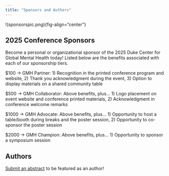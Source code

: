 ```yaml
---
title: "Sponsors and Authors"
---
```


!(sponsorspic.png){fig-align="center"}

## 2025 Conference Sponsors

Become a personal or organizational sponsor of the 2025 Duke Center for Global Mental Health today! Listed below are the benefits associated with each of our sponsorship tiers.

$100 → GMH Partner: 1) Recognition in the printed conference program and website, 2) Thank you acknowledgment during the event, 3) Option to display materials on a shared community table

$500 → GMH Collaborator: Above benefits, plus… 1) Logo placement on event website and conference printed materials, 2) Acknowledgment in conference welcome remarks

$1000 → GMH Advocate: Above benefits, plus… 1) Opportunity to host a table/booth during breaks and the poster session, 2) Opportunity to co-sponsor the poster session

$2000 → GMH Champion: Above benefits, plus… 1) Opportunity to sponsor a symposium session

## Authors

[Submit an abstract](https://duke.qualtrics.com/jfe/form/SV_8wVjODV2odUrptk) to be featured as an author!
